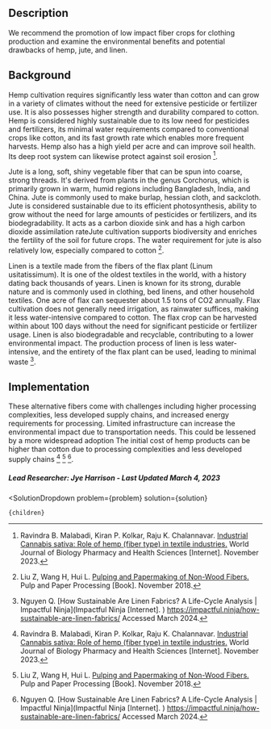 

## Description	

We recommend the promotion of low impact fiber crops for clothing production and examine the environmental benefits and potential drawbacks of hemp, jute, and linen.

## Background

Hemp cultivation requires significantly less water than cotton and can grow in a variety of climates without the need for extensive pesticide or fertilizer use. It is also possesses higher strength and durability compared to cotton.  Hemp is considered highly sustainable due to its low need for pesticides and fertilizers, its minimal water requirements compared to conventional crops like cotton, and its fast growth rate which enables more frequent harvests. Hemp also has a high yield per acre and can improve soil health. Its deep root system can likewise protect against soil erosion [^"1"].

Jute is a long, soft, shiny vegetable fiber that can be spun into coarse, strong threads. It's derived from plants in the genus Corchorus, which is primarily grown in warm, humid regions including Bangladesh, India, and China. Jute is commonly used to make burlap, hessian cloth, and sackcloth. Jute is considered sustainable due to its efficient photosynthesis, ability to grow without the need for large amounts of pesticides or fertilizers, and its biodegradability. It acts as a carbon dioxide sink and has a high carbon dioxide assimilation rateJute cultivation supports biodiversity and enriches the fertility of the soil for future crops. The water requirement for jute is also relatively low, especially compared to cotton [^"2"].

Linen is a textile made from the fibers of the flax plant (Linum usitatissimum). It is one of the oldest textiles in the world, with a history dating back thousands of years. Linen is known for its strong, durable nature and is commonly used in clothing, bed linens, and other household textiles. One acre of flax can sequester about 1.5 tons of CO2 annually. Flax cultivation does not generally need irrigation, as rainwater suffices, making it less water-intensive compared to cotton. The flax crop can be harvested within about 100 days without the need for significant pesticide or fertilizer usage. Linen is also biodegradable and recyclable, contributing to a lower environmental impact. The production process of linen is less water-intensive, and the entirety of the flax plant can be used, leading to minimal waste [^"3"].

## Implementation

These alternative fibers come with challenges including higher processing complexities, less developed supply chains, and increased energy requirements for processing. Limited infrastructure can increase the environmental impact due to transportation needs. This could be lessened by a more widespread adoption 
The initial cost of hemp products can be higher than cotton due to processing complexities and less developed supply chains [^"1"] [^"2"] [^"3"].

##### Lead Researcher: Jye Harrison - Last Updated March 4, 2023

[^"1"]: Ravindra B. Malabadi, Kiran P. Kolkar, Raju K. Chalannavar. [Industrial Cannabis sativa: Role of hemp (fiber type) in textile industries.](http://dx.doi.org/10.30574/wjbphs.2023.16.2.0450) World Journal of Biology Pharmacy and Health Sciences [Internet].  November 2023.
[^"2"]: Liu Z, Wang H, Hui L. [Pulping and Papermaking of Non-Wood Fibers.](10.5772/intechopen.79017) Pulp and Paper Processing [Book].  November 2018.
[^"3"]: Nguyen Q. [How Sustainable Are Linen Fabrics? A Life-Cycle Analysis | Impactful Ninja](Impactful Ninja [Internet]. ) https://impactful.ninja/how-sustainable-are-linen-fabrics/ Accessed March 2024.

  <SolutionDropdown 
    problem={problem} 
    solution={solution}
  >
    {children}
  </SolutionDropdown>